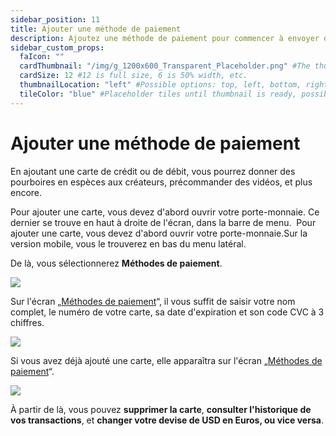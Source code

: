 ---
sidebar_position: 11
title: Ajouter une méthode de paiement
description: Ajoutez une méthode de paiement pour commencer à envoyer des pourboires en espèces aux créateurs.
sidebar_custom_props:
  faIcon: ""
  cardThumbnail: "/img/g_1200x600_Transparent_Placeholder.png" #The thumbnail on the category card.
  cardSize: 12 #12 is full size, 6 is 50% width, etc.
  thumbnailLocation: "left" #Possible options: top, left, bottom, right, none
  tileColor: "blue" #Placeholder tiles until thumbnail is ready, possible options: blue, cream, darkpurple, lightpurple, mauve, orange, pink, none
---

# Ajouter une méthode de paiement

En ajoutant une carte de crédit ou de débit, vous pourrez donner des pourboires en espèces aux créateurs, précommander des vidéos, et plus encore.


<Tabs groupId="device">
  <TabItem value="web" label="Web">
    Pour ajouter une carte, vous devez d'abord ouvrir votre <OdyseeButton url="https://odysee.com/$/wallet"><OdyseeIcon type="credits" />  porte-monnaie</OdyseeButton>. Ce dernier se trouve en haut à droite de l'écran, dans la barre de menu.
    <Image img="/img/fr/Ajouteruneméthodedepaiement01.png" />
  </TabItem>
  <TabItem value="mobile" label="Mobile">
    Pour ajouter une carte, vous devez d'abord ouvrir votre <OdyseeButton url="https://odysee.com/$/wallet"><OdyseeIcon type="credits" />  porte-monnaie</OdyseeButton>.Sur la version mobile, vous le trouverez en bas du menu latéral.
    <Image img="/img/fr/Mportefeuille.png" />
  </TabItem>
</Tabs>

De là, vous sélectionnerez **Méthodes de paiement**.

<Image src="/img/fr/Ajouteruneméthodedepaiement02.png" />

Sur l'écran „[Méthodes de paiement](https://odysee.com/$/settings/card)“, il vous suffit de saisir votre nom complet, le numéro de votre carte, sa date d'expiration et son code CVC à 3 chiffres.

<Image src="/img/fr/paiement.png" />

Si vous avez déjà ajouté une carte, elle apparaîtra sur l'écran „[Méthodes de paiement](https://odysee.com/$/settings/card)“.

![](https://i.imgur.com/pUuzmPC.png)

À partir de là, vous pouvez **supprimer la carte**, **consulter l'historique de vos transactions**, et **changer votre devise de USD en Euros, ou vice versa**.
